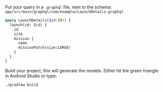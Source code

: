 
Put your query in a `.graphql` file, next to the schema: `app/src/main/graphql/com/example/LaunchDetails.graphql`

```graphql:title=src/main/graphql/com/example/LaunchDetails.graphql
query LaunchDetails($id:ID!) {
  launch(id: $id) {
    id
    site
    mission {
      name
      missionPatch(size:LARGE)
    }
  }
}
```

Build your project, this will generate the models. Either hit the green triangle in Android Studio or type:

```
./gradlew build
```
